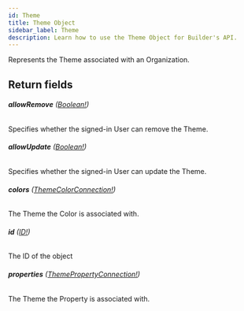 ```yaml
---
id: Theme
title: Theme Object
sidebar_label: Theme
description: Learn how to use the Theme Object for Builder's API.
---
```


Represents the Theme associated with an Organization.

## Return fields

###### <b>allowRemove</b> ([Boolean!](/self-managed/composer/builder/api/schema/scalar/Boolean.mdx))

Specifies whether the signed-in User can remove the Theme.

###### <b>allowUpdate</b> ([Boolean!](/self-managed/composer/builder/api/schema/scalar/Boolean.mdx))

Specifies whether the signed-in User can update the Theme.

###### <b>colors</b> ([ThemeColorConnection!](/self-managed/composer/builder/api/schema/object/ThemeColorConnection.mdx))

The Theme the Color is associated with.

###### <b>id</b> ([ID!](/self-managed/composer/builder/api/schema/scalar/ID.mdx))

The ID of the object

###### <b>properties</b> ([ThemePropertyConnection!](/self-managed/composer/builder/api/schema/object/ThemePropertyConnection.mdx))

The Theme the Property is associated with.

